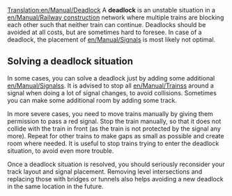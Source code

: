 [[Translation:en/Manual/Deadlock]]
A '''deadlock''' is an unstable situation in a [[en/Manual/Railway construction]] network where multiple trains are blocking each other such that neither train can continue. Deadlocks should be avoided at all costs, but are sometimes hard to foresee. In case of a deadlock, the placement of [[en/Manual/Signals]] is most likely not optimal.

== Solving a deadlock situation ==

In some cases, you can solve a deadlock just by adding some additional [[en/Manual/Signals]]s. It is advised to stop all [[en/Manual/Trains]]s around a signal when doing a lot of signal changes, to avoid collisions. Sometimes you can make some additional room by adding some track.

In more severe cases, you need to move trains manually by giving them permission to pass a red signal. Stop the train manually, so that it does not collide with the train in front (as the train is not protected by the signal any more). Repeat for other trains to make gaps as small as possible and create room where needed. It is useful to stop trains trying to enter the deadlock situation, to avoid even more trouble.

Once a deadlock situation is resolved, you should seriously reconsider your track layout and signal placement. Removing level intersections and replacing those with bridges or tunnels also helps avoiding a new deadlock in the same location in the future.